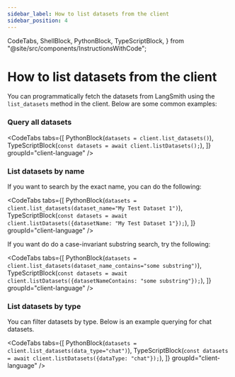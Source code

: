```yaml
---
sidebar_label: How to list datasets from the client
sidebar_position: 4 
---
```


  CodeTabs,
  ShellBlock,
  PythonBlock,
  TypeScriptBlock,
} from "@site/src/components/InstructionsWithCode";

# How to list datasets from the client
You can programmatically fetch the datasets from LangSmith using the `list_datasets` method in the client. Below are some common examples:

### Query all datasets

<CodeTabs
  tabs={[
    PythonBlock(`datasets = client.list_datasets()`),
    TypeScriptBlock(`const datasets = await client.listDatasets();`),
  ]}
  groupId="client-language"
/>

### List datasets by name

If you want to search by the exact name, you can do the following:

<CodeTabs
  tabs={[
    PythonBlock(`datasets = client.list_datasets(dataset_name="My Test Dataset 1")`),
    TypeScriptBlock(`const datasets = await client.listDatasets({datasetName: "My Test Dataset 1"});`),
  ]}
  groupId="client-language"
/>

If you want do do a case-invariant substring search, try the following:

<CodeTabs
  tabs={[
    PythonBlock(`datasets = client.list_datasets(dataset_name_contains="some substring")`),
    TypeScriptBlock(`const datasets = await client.listDatasets({datasetNameContains: "some substring"});`),
  ]}
  groupId="client-language"
/>

### List datasets by type

You can filter datasets by type. Below is an example querying for chat datasets.

<CodeTabs
  tabs={[
    PythonBlock(`datasets = client.list_datasets(data_type="chat")`),
    TypeScriptBlock(`const datasets = await client.listDatasets({dataType: "chat"});`),
  ]}
  groupId="client-language"
/>